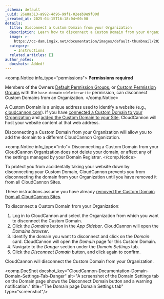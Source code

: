 ```yaml
---
_schema: default
_uuid: 26e8a313-a992-4d96-99f1-02eeb9e9f00d
_created_at: 2025-04-15T16:18:04+00:00
details:
  title: Disconnect a Custom Domain from your Organization
  description: Learn how to disconnect a Custom Domain from your Organization on CloudCannon.
  image: >-
    https://cc-dam.imgix.net/documentation/images/default-thumbnail/2023-Q4/CloudCannon-Documentation-Thumbnail.png
  category:
    - Instructions
  related_articles: []
author_notes:
  docshots: Added!
---
```

<comp.Notice info_type="permissions">
  **Permissions required**

  Members of the Owners [Default Permission Groups](/documentation/articles/what-are-default-permission-groups/), or [Custom Permission Groups](/documentation/articles/what-are-custom-permission-groups/) with the `base-domain:delete:write` permission, can disconnect Custom Domains from an Organization.
</comp.Notice>

A Custom Domain is a unique address used to identify a website (e.g., [cloudcannon.com](https://cloudcannon.com/)). If you have [connected a Custom Domain to your Organization](/documentation/developer-articles/connect-a-custom-domain-to-your-organization/) and [added the Custom Domain to your Site](/documentation/developer-articles/add-a-custom-domain-to-your-site/), CloudCannon will host your website content at that web address.

Disconnecting a Custom Domain from your Organization will allow you to add the domain to a different CloudCannon Organization.

<comp.Notice info_type="info">
  Disconnecting a Custom Domain from your CloudCannon Organization does not delete your domain, or affect any of the settings managed by your Domain Registrar.
</comp.Notice>

To protect you from accidentally taking your website down by disconnecting your Custom Domain, CloudCannon prevents you from disconnecting the domain from your Organization until you have removed it from all CloudCannon Sites.

These instructions assume you have already [removed the Custom Domain from all CloudCannon Sites](/documentation/developer-articles/remove-a-custom-domain-from-your-site/).

To disconnect a Custom Domain from your Organization:

1. Log in to CloudCannon and select the Organization from which you want to disconnect the Custom Domain.
2. Click the *Domains* button in the *App Sidebar*. CloudCannon will open the *Domains browser*.
3. Identify the domain you want to disconnect and click on the *Domain* card. CloudCannon will open the *Domain* page for this Custom Domain.
4. Navigate to the *Danger* section under the *Domain Settings* tab.
5. Click the *Disconnect Domain* button, and click again to confirm.

CloudCannon will disconnect the Custom Domain from your Organization.

<comp.DocShot docshot_key="CloudCannon-Documentation-Domain-Domain-Settings-Tab-Danger" alt="A screenshot of the Domain Settings tab on the Domain page shows the Disconnect Domain button and a warning notification." title="The Domain page Domain Settings tab" type="screenshot"/>